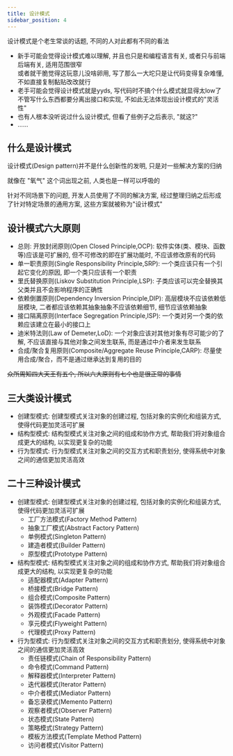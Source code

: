 ```yaml
---
title: 设计模式
sidebar_position: 4
---
```


设计模式是个老生常谈的话题, 不同的人对此都有不同的看法

* 新手可能会觉得设计模式难以理解, 并且也只是和编程语言有关, 或者只与前端后端有关, 适用范围很窄  
    或者就干脆觉得这玩意儿没啥卵用, 写了那么一大坨只是让代码变得复杂难懂, 不如直接复制黏贴改改就行
* 老手可能会觉得设计模式就是yyds, 写代码时不搞个什么模式就显得太low了   
    不管写什么东西都要分离出接口和实现, 不如此无法体现出设计模式的"灵活性"
* 也有人根本没听说过什么设计模式, 但看了些例子之后表示, "就这?"
* ......

## 什么是设计模式

设计模式(Design pattern)并不是什么创新性的发明, 只是对一些解决方案的归纳

就像在 "氧气" 这个词出现之前, 人类也是一样可以呼吸的

针对不同场景下的问题, 开发人员使用了不同的解决方案, 经过整理归纳之后形成了针对特定场景的通用方案, 这些方案就被称为"设计模式"

## 设计模式六大原则

* 总则: 开放封闭原则(Open Closed Principle,OCP): 软件实体(类、模块、函数等)应该是可扩展的, 但不可修改的即在扩展功能时, 不应该修改原有的代码
* 单一职责原则(Single Responsibility Principle,SRP): 一个类应该只有一个引起它变化的原因, 即一个类只应该有一个职责
* 里氏替换原则(Liskov Substitution Principle,LSP): 子类应该可以完全替换其父类并且不会影响程序的正确性
* 依赖倒置原则(Dependency Inversion Principle,DIP): 高层模块不应该依赖低层模块, 二者都应该依赖其抽象抽象不应该依赖细节, 细节应该依赖抽象
* 接口隔离原则(Interface Segregation Principle,ISP): 一个类对另一个类的依赖应该建立在最小的接口上
* 迪米特法则(Law of Demeter,LoD): 一个对象应该对其他对象有尽可能少的了解, 不应该直接与其他对象之间发生联系, 而是通过中介者来发生联系
* 合成/聚合复用原则(Composite/Aggregate Reuse Principle,CARP): 尽量使用合成/聚合，而不是通过继承达到复用的目的

~~众所周知四大天王有五个, 所以六大原则有七个也是很正常的事情~~

## 三大类设计模式

* 创建型模式: 创建型模式关注对象的创建过程, 包括对象的实例化和组装方式, 使得代码更加灵活可扩展
* 结构型模式: 结构型模式关注对象之间的组成和协作方式, 帮助我们将对象组合成更大的结构, 以实现更复杂的功能
* 行为型模式: 行为型模式关注对象之间的交互方式和职责划分, 使得系统中对象之间的通信更加灵活高效


## 二十三种设计模式

* 创建型模式: 创建型模式关注对象的创建过程, 包括对象的实例化和组装方式, 使得代码更加灵活可扩展
    * 工厂方法模式(Factory Method Pattern)
    * 抽象工厂模式(Abstract Factory Pattern)
    * 单例模式(Singleton Pattern)
    * 建造者模式(Builder Pattern)
    * 原型模式(Prototype Pattern)
* 结构型模式: 结构型模式关注对象之间的组成和协作方式, 帮助我们将对象组合成更大的结构, 以实现更复杂的功能
    * 适配器模式(Adapter Pattern)
    * 桥接模式(Bridge Pattern)
    * 组合模式(Composite Pattern)
    * 装饰模式(Decorator Pattern)
    * 外观模式(Facade Pattern)
    * 享元模式(Flyweight Pattern)
    * 代理模式(Proxy Pattern)
* 行为型模式: 行为型模式关注对象之间的交互方式和职责划分, 使得系统中对象之间的通信更加灵活高效
    * 责任链模式(Chain of Responsibility Pattern)
    * 命令模式(Command Pattern)
    * 解释器模式(Interpreter Pattern)
    * 迭代器模式(Iterator Pattern)
    * 中介者模式(Mediator Pattern)
    * 备忘录模式(Memento Pattern)
    * 观察者模式(Observer Pattern)
    * 状态模式(State Pattern)
    * 策略模式(Strategy Pattern)
    * 模板方法模式(Template Method Pattern)
    * 访问者模式(Visitor Pattern)


